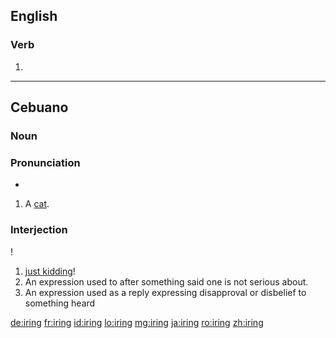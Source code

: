 ==English==

===Verb===
{{head|en|present participle}}

# {{present participle of|ire|lang=en|nocat=1}}

----

==Cebuano==

===Noun===

===Pronunciation===
* {{hyphenation|i|ring|lang=ceb}}

{{ceb-noun|iring}}

# A [[cat]].

===Interjection===
{{head|ceb|interjection}}!

# [[just kidding]]!
# An expression used to after something said one is not serious about.
# An expression used as a reply expressing disapproval or disbelief to something heard

[[de:iring]]
[[fr:iring]]
[[id:iring]]
[[lo:iring]]
[[mg:iring]]
[[ja:iring]]
[[ro:iring]]
[[zh:iring]]